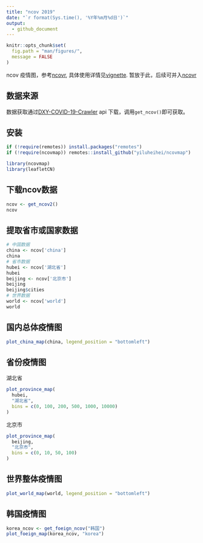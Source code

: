 ```yaml
---
title: "ncov 2019"
date: "`r format(Sys.time(), '%Y年%m月%d日')`"
output: 
  - github_document
---
```


```r
knitr::opts_chunk$set(
  fig.path = "man/figures/",
  message = FALSE
)
```

ncov 疫情图，参考[ncovr](https://github.com/pzhaonet/ncovr), 具体使用详情见[vignette](https://yiluheihei.github.io/ncovmap/articles/Introduction.html). 暂放于此，后续可并入[ncovr](https://github.com/pzhaonet/ncovr)

## 数据来源

数据获取通过[DXY-COVID-19-Crawler](https://github.com/BlankerL/DXY-COVID-19-Crawler) 
api 下载，调用`get_ncov()`即可获取。


## 安装

```r
if (!require(remotes)) install.packages("remotes")
if (!require(ncovmap)) remotes::install_github("yiluheihei/ncovmap")
```

```r
library(ncovmap)
library(leafletCN)
```

## 下载ncov数据

```r
ncov <- get_ncov2()
ncov
```

## 提取省市或国家数据

```r
# 中国数据
china <- ncov['china']
china
# 省市数据
hubei <- ncov['湖北省']
hubei
beijing <- ncov['北京市']
beijing
beijing$cities
# 世界数据
world <- ncov['world']
world
```

## 国内总体疫情图

```r
plot_china_map(china, legend_position = "bottomleft")
```

## 省份疫情图

湖北省

```r
plot_province_map(
  hubei, 
  "湖北省", 
  bins = c(0, 100, 200, 500, 1000, 10000)
)
```

北京市

```r
plot_province_map(
  beijing,
  "北京市", 
  bins = c(0, 10, 50, 100)
)
```

## 世界整体疫情图

```r
plot_world_map(world, legend_position = "bottomleft")
```

## 韩国疫情图

```r
korea_ncov <- get_foeign_ncov("韩国")
plot_foeign_map(korea_ncov, "korea")
```


